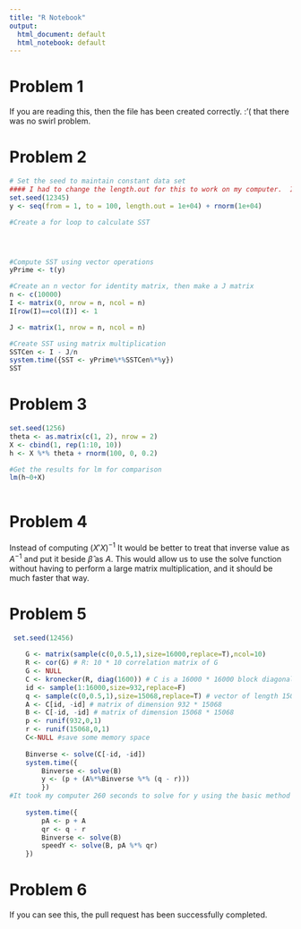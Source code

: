 ```yaml
---
title: "R Notebook"
output:
  html_document: default
  html_notebook: default
---
```


# Problem 1

If you are reading this, then the file has been created correctly.  :'( that there was no swirl problem.



# Problem 2
```r
# Set the seed to maintain constant data set
#### I had to change the length.out for this to work on my computer.  It kept saying it couldn't perform the operations because the vector size was too large. 
set.seed(12345)
y <- seq(from = 1, to = 100, length.out = 1e+04) + rnorm(1e+04)

#Create a for loop to calculate SST




#Compute SST using vector operations
yPrime <- t(y)

#Create an n vector for identity matrix, then make a J matrix
n <- c(10000)
I <- matrix(0, nrow = n, ncol = n)
I[row(I)==col(I)] <- 1

J <- matrix(1, nrow = n, ncol = n)

#Create SST using matrix multiplication
SSTCen <- I - J/n
system.time({SST <- yPrime%*%SSTCen%*%y})
SST
```


# Problem 3
```r
set.seed(1256)
theta <- as.matrix(c(1, 2), nrow = 2)
X <- cbind(1, rep(1:10, 10))
h <- X %*% theta + rnorm(100, 0, 0.2)

#Get the results for lm for comparison
lm(h~0+X)



```


# Problem 4

Instead of computing $(X'X)^{-1}$ It would be better to treat that inverse value as $A^{-1}$ and put it beside $\hat\beta$ as $A$. This would allow us to use the solve function without having to perform a large matrix multiplication, and it should be much faster that way.


# Problem 5
```r
 set.seed(12456) 
    
    G <- matrix(sample(c(0,0.5,1),size=16000,replace=T),ncol=10)
    R <- cor(G) # R: 10 * 10 correlation matrix of G
    G <- NULL
    C <- kronecker(R, diag(1600)) # C is a 16000 * 16000 block diagonal matrix
    id <- sample(1:16000,size=932,replace=F)
    q <- sample(c(0,0.5,1),size=15068,replace=T) # vector of length 15068
    A <- C[id, -id] # matrix of dimension 932 * 15068
    B <- C[-id, -id] # matrix of dimension 15068 * 15068
    p <- runif(932,0,1)
    r <- runif(15068,0,1)
    C<-NULL #save some memory space
    
    Binverse <- solve(C[-id, -id])
    system.time({
        Binverse <- solve(B)
        y <- (p + (A%*%Binverse %*% (q - r)))
        })
#It took my computer 260 seconds to solve for y using the basic method given in the example
    
    system.time({
        pA <- p + A
        qr <- q - r
        Binverse <- solve(B)
        speedY <- solve(B, pA %*% qr)
    })
```


# Problem 6
If you can see this, the pull request has been successfully completed.
